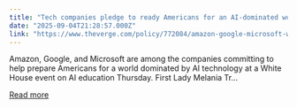 ```yaml
---
title: "Tech companies pledge to ready Americans for an AI-dominated world"
date: "2025-09-04T21:28:57.000Z"
link: "https://www.theverge.com/policy/772084/amazon-google-microsoft-white-house-ai-education"
---
```


Amazon, Google, and Microsoft are among the companies committing to help prepare Americans for a world dominated by AI technology at a White House event on AI education Thursday.
First Lady Melania Tr...

[Read more](https://www.theverge.com/policy/772084/amazon-google-microsoft-white-house-ai-education)
